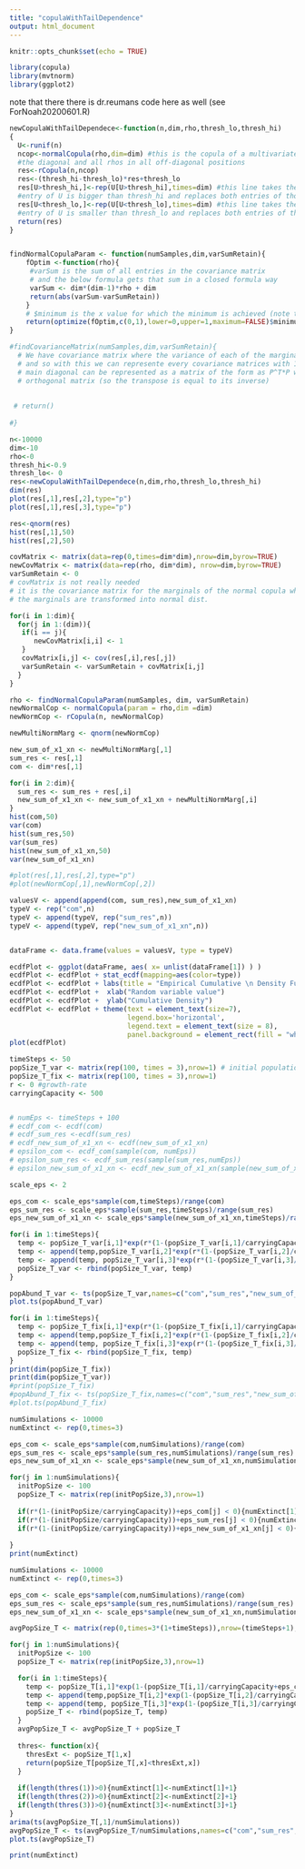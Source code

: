 ```yaml
---
title: "copulaWithTailDependence"
output: html_document
---
```


```r
knitr::opts_chunk$set(echo = TRUE)
```
```r
library(copula)
library(mvtnorm)
library(ggplot2)
```

note that there there is dr.reumans code here as well (see ForNoah20200601.R)
```r

newCopulaWithTailDependece<-function(n,dim,rho,thresh_lo,thresh_hi)
{
  U<-runif(n)
  ncop<-normalCopula(rho,dim=dim) #this is the copula of a multivariate normal with covariance matrix having 1s on
  #the diagonal and all rhos in all off-diagonal positions
  res<-rCopula(n,ncop)
  res<-(thresh_hi-thresh_lo)*res+thresh_lo
  res[U>thresh_hi,]<-rep(U[U>thresh_hi],times=dim) #this line takes the rows of res for which the corresponding
  #entry of U is bigger than thresh_hi and replaces both entries of those rows by the corresponding value of U
  res[U<thresh_lo,]<-rep(U[U<thresh_lo],times=dim) #this line takes the rows of res for which the corresponding
  #entry of U is smaller than thresh_lo and replaces both entries of those rows by the corresponding value of U
  return(res)
}


findNormalCopulaParam <- function(numSamples,dim,varSumRetain){
    fOptim <-function(rho){
     #varSum is the sum of all entries in the covariance matrix 
     # and the below formula gets that sum in a closed formula way
     varSum <- dim*(dim-1)*rho + dim
     return(abs(varSum-varSumRetain))
    }
    # $minimum is the x value for which the minimum is achieved (note that optimize returns a list) 
    return(optimize(fOptim,c(0,1),lower=0,upper=1,maximum=FALSE)$minimum)
}

#findCovarianceMatrix(numSamples,dim,varSumRetain){
  # We have covariance matrix where the variance of each of the marginals are given
  # and so with this we can represente every covariance matrices with 1's along the 
  # main diagonal can be represented as a matrix of the form as P^T*P where P is an 
  # orthogonal matrix (so the transpose is equal to its inverse)
  
  
 # return()
  
#}

```


```r
n<-10000
dim<-10
rho<-0
thresh_hi<-0.9
thresh_lo<- 0
res<-newCopulaWithTailDependece(n,dim,rho,thresh_lo,thresh_hi)
dim(res)
plot(res[,1],res[,2],type="p")
plot(res[,1],res[,3],type="p")

res<-qnorm(res)
hist(res[,1],50)
hist(res[,2],50)
```

```r
covMatrix <- matrix(data=rep(0,times=dim*dim),nrow=dim,byrow=TRUE)
newCovMatrix <- matrix(data=rep(rho, dim*dim), nrow=dim,byrow=TRUE)
varSumRetain <- 0 
# covMatrix is not really needed
# it is the covariance matrix for the marginals of the normal copula when
# the marginals are transformed into normal dist. 

for(i in 1:dim){
  for(j in 1:(dim)){
   if(i == j){
      newCovMatrix[i,i] <- 1
   }
   covMatrix[i,j] <- cov(res[,i],res[,j])
   varSumRetain <- varSumRetain + covMatrix[i,j]
  }
}
```

```r

rho <- findNormalCopulaParam(numSamples, dim, varSumRetain)
newNormalCop <- normalCopula(param = rho,dim =dim)
newNormCop <- rCopula(n, newNormalCop)

newMultiNormMarg <- qnorm(newNormCop)

new_sum_of_x1_xn <- newMultiNormMarg[,1]
sum_res <- res[,1]
com <- dim*res[,1]

for(i in 2:dim){
  sum_res <- sum_res + res[,i]
  new_sum_of_x1_xn <- new_sum_of_x1_xn + newMultiNormMarg[,i] 
}
hist(com,50)
var(com)
hist(sum_res,50)
var(sum_res)
hist(new_sum_of_x1_xn,50)
var(new_sum_of_x1_xn)

#plot(res[,1],res[,2],type="p")
#plot(newNormCop[,1],newNormCop[,2])
```

```r
valuesV <- append(append(com, sum_res),new_sum_of_x1_xn)
typeV <- rep("com",n)
typeV <- append(typeV, rep("sum_res",n))
typeV <- append(typeV, rep("new_sum_of_x1_xn",n))


dataFrame <- data.frame(values = valuesV, type = typeV)

ecdfPlot <- ggplot(dataFrame, aes( x= unlist(dataFrame[1]) ) )
ecdfPlot <- ecdfPlot + stat_ecdf(mapping=aes(color=type))
ecdfPlot <- ecdfPlot + labs(title = "Empirical Cumulative \n Density Function")
ecdfPlot <- ecdfPlot +  xlab("Random variable value")
ecdfPlot <- ecdfPlot +  ylab("Cumulative Density")
ecdfPlot <- ecdfPlot + theme(text = element_text(size=7),
                             legend.box='horizontal',
                             legend.text = element_text(size = 8),
                             panel.background = element_rect(fill = "white")) + scale_colour_brewer(palette = "Set1")
plot(ecdfPlot)


```

```r

timeSteps <- 50
popSize_T_var <- matrix(rep(100, times = 3),nrow=1) # initial population for each of the three cases 
popSize_T_fix <- matrix(rep(100, times = 3),nrow=1)
r <- 0 #growth-rate
carryingCapacity <- 500


# numEps <- timeSteps + 100 
# ecdf_com <- ecdf(com)
# ecdf_sum_res <-ecdf(sum_res)
# ecdf_new_sum_of_x1_xn <- ecdf(new_sum_of_x1_xn)
# epsilon_com <- ecdf_com(sample(com, numEps))
# epsilon_sum_res <- ecdf_sum_res(sample(sum_res,numEps))
# epsilon_new_sum_of_x1_xn <- ecdf_new_sum_of_x1_xn(sample(new_sum_of_x1_xn, numEps))

scale_eps <- 2
```


```r
eps_com <- scale_eps*sample(com,timeSteps)/range(com)
eps_sum_res <- scale_eps*sample(sum_res,timeSteps)/range(sum_res)
eps_new_sum_of_x1_xn <- scale_eps*sample(new_sum_of_x1_xn,timeSteps)/range(new_sum_of_x1_xn)

for(i in 1:timeSteps){
  temp <- popSize_T_var[i,1]*exp(r*(1-(popSize_T_var[i,1]/carryingCapacity))+eps_com[i]) 
  temp <- append(temp,popSize_T_var[i,2]*exp(r*(1-(popSize_T_var[i,2]/carryingCapacity))+eps_sum_res[i]) )  
  temp <- append(temp, popSize_T_var[i,3]*exp(r*(1-(popSize_T_var[i,3]/carryingCapacity))+eps_new_sum_of_x1_xn[i]) )   
  popSize_T_var <- rbind(popSize_T_var, temp)
}

popAbund_T_var <- ts(popSize_T_var,names=c("com","sum_res","new_sum_of_x1_xn"))
plot.ts(popAbund_T_var)

for(i in 1:timeSteps){
  temp <- popSize_T_fix[i,1]*exp(r*(1-(popSize_T_fix[i,1]/carryingCapacity))+eps_com[1])   
  temp <- append(temp,popSize_T_fix[i,2]*exp(r*(1-(popSize_T_fix[i,2]/carryingCapacity))+eps_sum_res[1]) )  
  temp <- append(temp, popSize_T_fix[i,3]*exp(r*(1-(popSize_T_fix[i,3]/carryingCapacity))+eps_new_sum_of_x1_xn[1]) )   
  popSize_T_fix <- rbind(popSize_T_fix, temp)
}
print(dim(popSize_T_fix))
print(dim(popSize_T_var))
#print(popSize_T_fix) 
#popAbund_T_fix <- ts(popSize_T_fix,names=c("com","sum_res","new_sum_of_x1_xn"))
#plot.ts(popAbund_T_fix)
```

```r
numSimulations <- 10000
numExtinct <- rep(0,times=3)

eps_com <- scale_eps*sample(com,numSimulations)/range(com)
eps_sum_res <- scale_eps*sample(sum_res,numSimulations)/range(sum_res)
eps_new_sum_of_x1_xn <- scale_eps*sample(new_sum_of_x1_xn,numSimulations)/range(new_sum_of_x1_xn)

for(j in 1:numSimulations){
  initPopSize <- 100
  popSize_T <- matrix(rep(initPopSize,3),nrow=1)
  
  if(r*(1-(initPopSize/carryingCapacity))+eps_com[j] < 0){numExtinct[1]<-numExtinct[1]+1} 
  if(r*(1-(initPopSize/carryingCapacity))+eps_sum_res[j] < 0){numExtinct[2]<-numExtinct[2]+1} 
  if(r*(1-(initPopSize/carryingCapacity))+eps_new_sum_of_x1_xn[j] < 0){numExtinct[3]<-numExtinct[3]+1} 
  
}
print(numExtinct)

```

```r

numSimulations <- 10000
numExtinct <- rep(0,times=3)

eps_com <- scale_eps*sample(com,numSimulations)/range(com)
eps_sum_res <- scale_eps*sample(sum_res,numSimulations)/range(sum_res)
eps_new_sum_of_x1_xn <- scale_eps*sample(new_sum_of_x1_xn,numSimulations)/range(new_sum_of_x1_xn)

avgPopSize_T <- matrix(rep(0,times=3*(1+timeSteps)),nrow=(timeSteps+1),byrow=T)

for(j in 1:numSimulations){
  initPopSize <- 100
  popSize_T <- matrix(rep(initPopSize,3),nrow=1)

  for(i in 1:timeSteps){
    temp <- popSize_T[i,1]*exp(1-(popSize_T[i,1]/carryingCapacity+eps_com[j]) )
    temp <- append(temp,popSize_T[i,2]*exp(1-(popSize_T[i,2]/carryingCapacity+eps_sum_res[j]) )  )
    temp <- append(temp, popSize_T[i,3]*exp(1-(popSize_T[i,3]/carryingCapacity+eps_new_sum_of_x1_xn[j]) ) )
    popSize_T <- rbind(popSize_T, temp)
  }
  avgPopSize_T <- avgPopSize_T + popSize_T
  
  thres<- function(x){
    thresExt <- popSize_T[1,x]
    return(popSize_T[popSize_T[,x]<thresExt,x])
  }
  
  if(length(thres(1))>0){numExtinct[1]<-numExtinct[1]+1}
  if(length(thres(2))>0){numExtinct[2]<-numExtinct[2]+1}
  if(length(thres(3))>0){numExtinct[3]<-numExtinct[3]+1}
}
arima(ts(avgPopSize_T[,1]/numSimulations))
avgPopSize_T <- ts(avgPopSize_T/numSimulations,names=c("com","sum_res","new_sum_of_x1_xn"))
plot.ts(avgPopSize_T)

print(numExtinct)

```